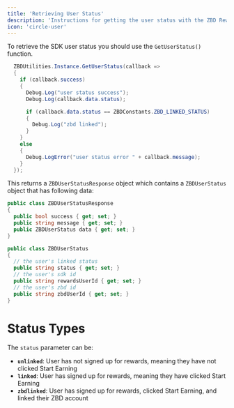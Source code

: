 ```yaml
---
title: 'Retrieving User Status'
description: 'Instructions for getting the user status with the ZBD Rewards SDK.'
icon: 'circle-user'
---
```


To retrieve the SDK user status you should use the `GetUserStatus()` function.

```csharp
  ZBDUtilities.Instance.GetUserStatus(callback =>
  {
    if (callback.success)
    {
      Debug.Log("user status success");
      Debug.Log(callback.data.status);

      if (callback.data.status == ZBDConstants.ZBD_LINKED_STATUS)
      {
        Debug.Log("zbd linked");
      }
    }
    else
    {
      Debug.LogError("user status error " + callback.message);
    }
  });
```

This returns a `ZBDUserStatusResponse` object which contains a `ZBDUserStatus` object that has following data:

```csharp
public class ZBDUserStatusResponse
{
  public bool success { get; set; }
  public string message { get; set; }
  public ZBDUserStatus data { get; set; }
}

public class ZBDUserStatus
{
  // the user's linked status
  public string status { get; set; }
  // the user's sdk id
  public string rewardsUserId { get; set; }
  // the user's zbd id
  public string zbdUserId { get; set; }
}
```

# Status Types

The `status` parameter can be:

- **`unlinked`**: User has not signed up for rewards, meaning they have not clicked Start Earning
- **`linked`**: User has signed up for rewards, meaning they have clicked Start Earning
- **`zbdlinked`**: User has signed up for rewards, clicked Start Earning, and linked their ZBD account
